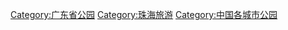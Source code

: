 [[Category:广东省公园|Category:广东省公园]]
[[Category:珠海旅游|Category:珠海旅游]]
[[Category:中国各城市公园|Category:中国各城市公园]]